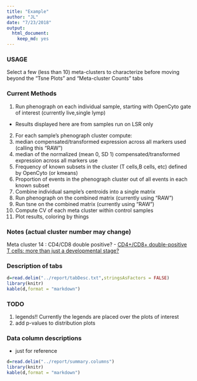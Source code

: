 ```yaml
---
title: "Example"
author: "JL"
date: "7/23/2018"
output: 
  html_document: 
    keep_md: yes
---
```

<!-- # Summary -->

<!-- Agnostic overview of panel 1 populations starting from live, single, lymphocytes as defined by OpenCyto. -->



### USAGE

Select a few (less than 10) meta-clusters to characterize before moving beyond the "Tsne Plots" and "Meta-cluster Counts" tabs


### Current Methods


1. Run phenograph on each individual sample, starting with OpenCyto gate of interest (currently live,single lymp)
  - Results displayed here are from samples run on LSR only
2. For each sample's phenograph cluster compute:
  1.  median compensated/transformed expression across all markers used (calling this "RAW")
  2.  median of the normalized (mean 0, SD 1) compensated/transformed expression across all markers use
  3. Frequency of known subsets in the cluster (T cells,B cells, etc) defined by OpenCyto (or kmeans)
  4. Proportion of events in the phenograph cluster out of all events in each known subset
3. Combine individual sample's centroids into a single matrix
4. Run phenograph on the combined matrix (currently using "RAW")
5. Run tsne on the combined matrix (currently using "RAW")
7. Compute CV of each meta cluster within control samples
6. Plot results, coloring by things



### Notes (actual cluster number may change)

Meta cluster 14 : CD4/CD8 double positive?
- [CD4+/CD8+ double-positive T cells: more than just a developmental stage?](https://www.ncbi.nlm.nih.gov/pubmed/25360000)


<!-- ## Example workflow -->

<!-- 1. Select "Tsne Plots" -->
<!-- 1. Color middle tsne plot by "naive_ClusterFreq" using the "Middle Plot Color" dropdown to see which meta clusters are naive cells -->
<!-- 2. Check out which meta-clusters seem to be made up of mostly naive cells -->
<!-- 3. Select a few naive meta clusters (such as 5, 6, 10, 12, 15, 18, 26, 31, 32, and 34) in the "Meta clusters to characterize" dropdown -->
<!-- 4. Select "Raw Marker Heatmap" to see which markers differentiate these meta-clusters -->
<!--   - Seems to be IgD, CD95, CD19, maybe CD4 -->
<!-- 5. Similar process for "Normalized Heatmap" -->
<!-- 6. Select "Marker Distributions" -->
<!--   - Select IgD, CD95, CD19, and CD4 in the "Markers" dropdown -->
<!--   - Resonably separated distributions -->
<!-- 7. Go back to "Tsne Plots" and color a plot by IgD  -->

### Description of tabs


```r

d=read.delim("../report/tabDesc.txt",stringsAsFactors = FALSE)
library(knitr)
kable(d,format = "markdown")

```


### TODO

1. legends!! Currently the legends are placed over the plots of interest
1. add p-values to distribution plots



### Data column descriptions

- just for reference

```r

d=read.delim("../report/summary.columns")
library(knitr)
kable(d,format = "markdown")

```



